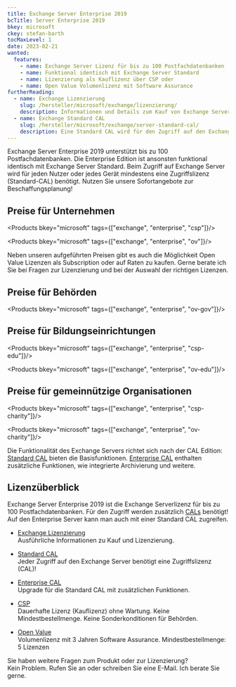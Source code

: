 ```yaml
---
title: Exchange Server Enterprise 2019
bcTitle: Server Enterprise 2019
bkey: microsoft
ckey: stefan-barth
tocMaxLevel: 1
date: 2023-02-21
wanted:
  features:
    - name: Exchange Server Lizenz für bis zu 100 Postfachdatenbanken
    - name: Funktional identisch mit Exchange Server Standard
    - name: Lizenzierung als Kauflizenz über CSP oder
    - name: Open Value Volumenlizenz mit Software Assurance
furtherReading:
  - name: Exchange Lizenzierung
    slug: /hersteller/microsoft/exchange/lizenzierung/
    description: Informationen und Details zum Kauf von Exchange Server und Exchange Online Plänen.
  - name: Exchange Standard CAL
    slug: /hersteller/microsoft/exchange/server-standard-cal/
    description: Eine Standard CAL wird für den Zugriff auf den Exchange Server benötigt.
---
```




<Intro>

  Exchange Server Enterprise 2019 unterstützt bis zu 100 Postfachdatenbanken. Die Enterprise Edition ist ansonsten funktional identisch mit Exchange Server Standard.
  Beim Zugriff auf Exchange Server wird für jeden Nutzer oder jedes Gerät mindestens eine Zugriffslizenz (Standard-CAL) benötigt.
  Nutzen Sie unsere Sofortangebote zur Beschaffungsplanung!

</Intro>

<TOC />


## Preise für Unternehmen


<Products bkey="microsoft" tags={["exchange", "enterprise", "csp"]}/>


<Products bkey="microsoft" tags={["exchange", "enterprise", "ov"]}/>


<Info>

Neben unseren aufgeführten Preisen gibt es auch die Möglichkeit Open Value Lizenzen als Subscription oder auf Raten zu kaufen.
Gerne berate ich Sie bei Fragen zur Lizenzierung und bei der Auswahl der richtigen Lizenzen.

</Info>


## Preise für Behörden


<Products bkey="microsoft" tags={["exchange", "enterprise", "ov-gov"]}/>


## Preise für Bildungseinrichtungen


<Products bkey="microsoft" tags={["exchange", "enterprise", "csp-edu"]}/>


<Products bkey="microsoft" tags={["exchange", "enterprise", "ov-edu"]}/>


## Preise für gemeinnützige Organisationen


<Products bkey="microsoft" tags={["exchange", "enterprise", "csp-charity"]}/>


<Products bkey="microsoft" tags={["exchange", "enterprise", "ov-charity"]}/>


<Info>

  Die Funktionalität des Exchange Servers richtet sich nach der CAL Edition: [Standard CAL](/hersteller/microsoft/exchange/server-standard-cal/) bieten die Basisfunktionen. [Enterprise CAL](/hersteller/microsoft/exchange/server-enterprise-cal/) enthalten zusätzliche Funktionen, wie integrierte Archivierung und weitere.

</Info>

## Lizenzüberblick

Exchange Server Enterprise 2019 ist die Exchange Serverlizenz für bis zu 100 Postfachdatenbanken. Für den Zugriff werden zusätzlich [CALs](/hersteller/microsoft/exchange/server-standard-cal/) benötigt!
Auf den Enterprise Server kann man auch mit einer Standard CAL zugreifen.

<ArrowList>

- [Exchange Lizenzierung](/hersteller/microsoft/exchange/lizenzierung/)<br />
  Ausführliche Informationen zu Kauf und Lizenzierung.

- [Standard CAL](/hersteller/microsoft/exchange/server-standard-cal/)<br />
  Jeder Zugriff auf den Exchange Server benötigt eine Zugriffslizenz (CAL)!

- [Enterprise CAL](/hersteller/microsoft/exchange/server-enterprise-cal/)<br />
  Upgrade für die Standard CAL mit zusätzlichen Funktionen.

- [CSP](/hersteller/microsoft/csp/)<br />
  Dauerhafte Lizenz (Kauflizenz) ohne Wartung. Keine Mindestbestellmenge. Keine Sonderkonditionen für Behörden.

- [Open Value](/hersteller/microsoft/open-value/)<br />
  Volumenlizenz mit 3 Jahren Software Assurance. Mindestbestellmenge: 5 Lizenzen

</ArrowList>



<GetInTouch theme="light">

Sie haben weitere Fragen zum Produkt oder zur Lizenzierung?<br />
Kein Problem. Rufen Sie an oder schreiben Sie eine E-Mail. Ich berate Sie gerne.

</GetInTouch>
